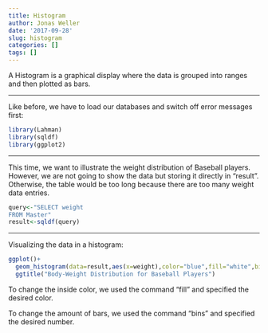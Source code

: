 ```yaml
---
title: Histogram
author: Jonas Weller
date: '2017-09-28'
slug: histogram
categories: []
tags: []
---
```


A Histogram is a graphical display where the data is grouped into ranges and then plotted as bars.

<!--more-->

***

Like before, we have to load our databases and switch off error messages first:
```r
library(Lahman)
library(sqldf)
library(ggplot2)
```

***

This time, we want to illustrate the weight distribution of Baseball players. However, we are not going to show the data but storing it directly in "result". Otherwise, the table would be too long because there are too many weight data entries. 
```r
query<-"SELECT weight
FROM Master"
result<-sqldf(query)
```

***

Visualizing the data in a histogram:
```r
ggplot()+
  geom_histogram(data=result,aes(x=weight),color="blue",fill="white",bins=50)+
  ggtitle("Body-Weight Distribution for Baseball Players")
```

To change the inside color, we used the command "fill" and specified the desired color.

To change the amount of bars, we used the command "bins" and specified the desired number. 

